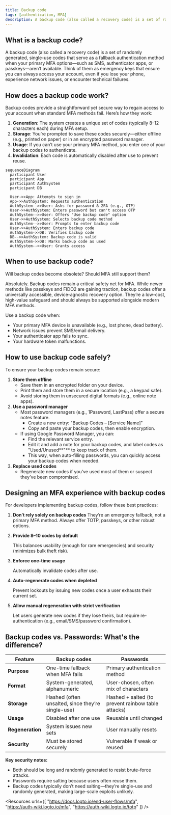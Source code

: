 ```yaml
---
title: Backup code
tags: [authentication, MFA]
description: A backup code (also called a recovery code) is a set of randomly generated, single-use codes that serve as a fallback authentication method when your primary MFA options—such as SMS, authenticator apps, or passkeys—aren’t available. 
---
```


## What is a backup code?

A backup code (also called a recovery code) is a set of randomly generated, single-use codes that serve as a fallback authentication method when your primary MFA options—such as SMS, authenticator apps, or passkeys—aren’t available. Think of them as emergency keys that ensure you can always access your account, even if you lose your phone, experience network issues, or encounter technical failures.

## How does a backup code work?

Backup codes provide a straightforward yet secure way to regain access to your account when standard MFA methods fail. Here’s how they work:

1. **Generation**: The system creates a unique set of codes (typically 8–12 characters each) during MFA setup.
2. **Storage**: You’re prompted to save these codes securely—either offline (e.g., printed on paper) or in an encrypted password manager.
3. **Usage**: If you can’t use your primary MFA method, you enter one of your backup codes to authenticate.
4. **Invalidation**: Each code is automatically disabled after use to prevent reuse.

```mermaid
sequenceDiagram
  participant User
  participant App
  participant AuthSystem
  participant DB

  User->>App: Attempts to sign in
  App->>AuthSystem: Requests authentication
  AuthSystem-->>User: Asks for password & 2FA (e.g., OTP)
  User->>AuthSystem: Enters password but can't access OTP
  AuthSystem-->>User: Offers "Use backup code" option
  User->>AuthSystem: Selects backup code method
  AuthSystem-->>User: Prompts to enter backup code
  User->>AuthSystem: Enters backup code
  AuthSystem->>DB: Verifies backup code
  DB-->>AuthSystem: Backup code is valid
  AuthSystem->>DB: Marks backup code as used
  AuthSystem-->>User: Grants access
```

## When to use backup code?

Will backup codes become obsolete? Should MFA still support them?

Absolutely. Backup codes remain a critical safety net for MFA. While newer methods like passkeys and FIDO2 are gaining traction, backup codes offer a universally accessible, device-agnostic recovery option. They’re a low-cost, high-value safeguard and should always be supported alongside modern MFA methods.

Use a backup code when:

- Your primary MFA device is unavailable (e.g., lost phone, dead battery).
- Network issues prevent SMS/email delivery.
- Your authenticator app fails to sync.
- Your hardware token malfunctions.

## How to use backup code safely?

To ensure your backup codes remain secure:

1. **Store them offline**
    - Save them in an encrypted folder on your device.
    - Print them and store them in a secure location (e.g., a keypad safe).
    - Avoid storing them in unsecured digital formats (e.g., online note apps).
2. **Use a password manager**
    - Most password managers (e.g., 1Password, LastPass) offer a secure notes feature.
        - Create a new entry: "Backup Codes – [Service Name]"
        - Copy and paste your backup codes, then enable encryption.
    - If using Google Password Manager, you can:
        - Find the relevant service entry.
        - Edit it and add a note for your backup codes, and label codes as "Used/Unused**"** to keep track of them.
        - This way, when auto-filling passwords, you can quickly access your backup codes when needed.
3. **Replace used codes**
    - Regenerate new codes if you’ve used most of them or suspect they’ve been compromised.

## Designing an MFA experience with backup codes

For developers implementing backup codes, follow these best practices:

1. **Don’t rely solely on backup codes**
They’re an emergency fallback, not a primary MFA method. Always offer TOTP, passkeys, or other robust options.
2. **Provide 8–10 codes by default**
    
    This balances usability (enough for rare emergencies) and security (minimizes bulk theft risk).
    
3. **Enforce one-time usage**
    
    Automatically invalidate codes after use.
    
4. **Auto-regenerate codes when depleted**
    
    Prevent lockouts by issuing new codes once a user exhausts their current set.
    
5. **Allow manual regeneration with strict verification**
    
    Let users generate new codes if they lose theirs, but require re-authentication (e.g., email/SMS/password confirmation).
    

## Backup codes vs. Passwords: What's the difference?

| Feature | Backup codes | Passwords |
| --- | --- | --- |
| **Purpose** | One-time fallback when MFA fails | Primary authentication method |
| **Format** | System-generated, alphanumeric | User-chosen, often mix of characters |
| **Storage** | Hashed (often unsalted, since they’re single-use)	 | Hashed + salted (to prevent rainbow table attacks) |
| **Usage** | Disabled after one use | Reusable until changed |
| **Regeneration** | System issues new sets | User manually resets |
| **Security** | Must be stored securely | Vulnerable if weak or reused |

**Key security notes:**

- Both should be long and randomly generated to resist brute-force attacks.
- Passwords require salting because users often reuse them.
- Backup codes typically don’t need salting—they’re single-use and randomly generated, making large-scale exploits unlikely.

<Resources
  urls={[
    "https://docs.logto.io/end-user-flows/mfa",
    "https://auth-wiki.logto.io/mfa",
    "https://auth-wiki.logto.io/totp"
  ]}
/>
